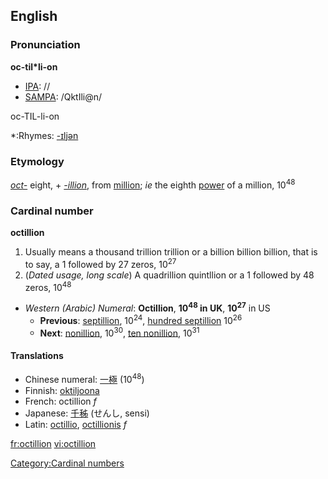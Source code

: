 ==English==

===Pronunciation===
'''oc-til*li-on'''
*[[IPA]]: //
*[[SAMPA]]: /QktIli@n/
oc-TIL-li-on
*:Rhymes: [[Rhymes:English:-ɪljən|-ɪljən]]

===Etymology===
''[[oct-]]'' eight, + ''[[-illion]]'', from [[million]]; ''ie'' the eighth [[power]] of a million, 10<sup>48</sup>

===Cardinal number===
'''octillion'''
#Usually means a thousand trillion trillion or a billion billion billion, that is to say, a 1 followed by 27 zeros, 10<sup>27</sup>
#(''Dated usage, long scale'') A quadrillion quintllion or a 1 followed by 48 zeros, 10<sup>48</sup>
*''Western (Arabic) Numeral'': '''Octillion''', '''10<sup>48</sup> in UK''', '''10<sup>27</sup>''' in US
**'''Previous''': [[septillion]], 10<sup>24</sup>, [[hundred septillion]] 10<sup>26</sup>
**'''Next''': [[nonillion]], 10<sup>30</sup>, [[ten nonillion]], 10<sup>31</sup>
====Translations====
*Chinese numeral: [[一]][[極]] (10<sup>48</sup>)
*Finnish: [[oktiljoona]]
*French: octillion ''f''
*Japanese: [[千]][[秭]] (せんし, sensi)
*Latin: [[octillio]], [[octillionis]] ''f''

[[Category:Cardinal numbers]]

[[fr:octillion]]
[[vi:octillion]]